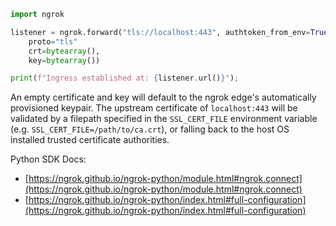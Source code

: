 ```python
import ngrok

listener = ngrok.forward("tls://localhost:443", authtoken_from_env=True,
    proto="tls"
    crt=bytearray(),
    key=bytearray())

print(f"Ingress established at: {listener.url()}");
```

An empty certificate and key will default to the ngrok edge's automatically provisioned keypair. The upstream certificate of `localhost:443` will be validated by a filepath specified in the `SSL_CERT_FILE` environment variable (e.g. `SSL_CERT_FILE=/path/to/ca.crt`), or falling back to the host OS installed trusted certificate authorities.

Python SDK Docs:

- [https://ngrok.github.io/ngrok-python/module.html#ngrok.connect](https://ngrok.github.io/ngrok-python/module.html#ngrok.connect)
- [https://ngrok.github.io/ngrok-python/index.html#full-configuration](https://ngrok.github.io/ngrok-python/index.html#full-configuration)
